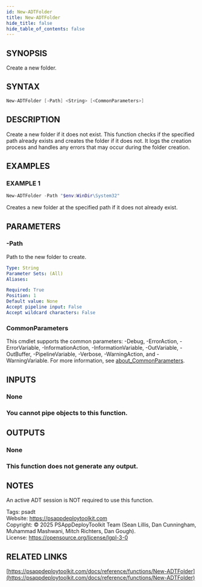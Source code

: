 ```yaml
---
id: New-ADTFolder
title: New-ADTFolder
hide_title: false
hide_table_of_contents: false
---
```


## SYNOPSIS

Create a new folder.

## SYNTAX

```powershell
New-ADTFolder [-Path] <String> [<CommonParameters>]
```

## DESCRIPTION

Create a new folder if it does not exist.
This function checks if the specified path already exists and creates the folder if it does not.
It logs the creation process and handles any errors that may occur during the folder creation.

## EXAMPLES

### EXAMPLE 1

```powershell
New-ADTFolder -Path "$env:WinDir\System32"
```

Creates a new folder at the specified path if it does not already exist.

## PARAMETERS

### -Path

Path to the new folder to create.

```yaml
Type: String
Parameter Sets: (All)
Aliases:

Required: True
Position: 1
Default value: None
Accept pipeline input: False
Accept wildcard characters: False
```

### CommonParameters

This cmdlet supports the common parameters: -Debug, -ErrorAction, -ErrorVariable, -InformationAction, -InformationVariable, -OutVariable, -OutBuffer, -PipelineVariable, -Verbose, -WarningAction, and -WarningVariable. For more information, see [about_CommonParameters](http://go.microsoft.com/fwlink/?LinkID=113216).

## INPUTS

### None

### You cannot pipe objects to this function.
## OUTPUTS

### None

### This function does not generate any output.
## NOTES
An active ADT session is NOT required to use this function.

Tags: psadt<br />
Website: https://psappdeploytoolkit.com<br />
Copyright: © 2025 PSAppDeployToolkit Team (Sean Lillis, Dan Cunningham, Muhammad Mashwani, Mitch Richters, Dan Gough).<br />
License: https://opensource.org/license/lgpl-3-0

## RELATED LINKS

[https://psappdeploytoolkit.com/docs/reference/functions/New-ADTFolder](https://psappdeploytoolkit.com/docs/reference/functions/New-ADTFolder)
